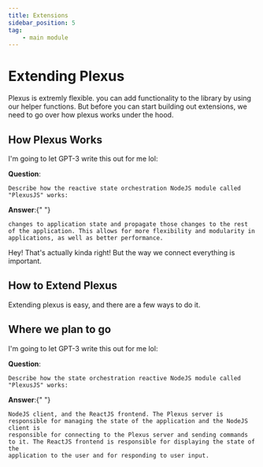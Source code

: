 ```yaml
---
title: Extensions
sidebar_position: 5
tag:
    - main module
---
```


# Extending Plexus

Plexus is extremly flexible. you can add functionality to the library by using our helper functions. But before you can start building out extensions, we need to go over how plexus works under the hood.

## How Plexus Works

I'm going to let GPT-3 write this out for me lol:

<strong>Question</strong>:

```
Describe how the reactive state orchestration NodeJS module called "PlexusJS" works:
```

<strong>Answer</strong>:{" "}

```"PlexusJS" is a NodeJS module that helps manage state in applications. It uses an event-based system to keep track of
changes to application state and propagate those changes to the rest of the application. This allows for more flexibility and modularity in
applications, as well as better performance.
```

Hey! That's actually kinda right! But the way we connect everything is important.

## How to Extend Plexus

Extending plexus is easy, and there are a few ways to do it.

## Where we plan to go

I'm going to let GPT-3 write this out for me lol:

<strong>Question</strong>:

```
Describe how the state orchestration reactive NodeJS module called "PlexusJS" works:
```

<strong>Answer</strong>:{" "}

```The state orchestration reactive NodeJS module called PlexusJS consists of three main parts: the Plexus server, the
NodeJS client, and the ReactJS frontend. The Plexus server is responsible for managing the state of the application and the NodeJS client is
responsible for connecting to the Plexus server and sending commands to it. The ReactJS frontend is responsible for displaying the state of the
application to the user and for responding to user input.
```
